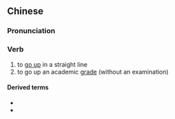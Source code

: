 {{also|直昇}}
==Chinese==
{{zh-forms|t2=直昇}}

===Pronunciation===
{{zh-pron
|m=zhíshēng
|c=zik6 sing1
|cat=v
}}

===Verb===
{{zh-verb}}

# to [[go up]] in a straight line
# to go up an academic [[grade]] (without an examination)
#: {{zh-x|免試 直升|to go to the year above without taking an exam}}

====Derived terms====
* {{zh-l|直升機}}
* {{zh-l|直升飛機}}